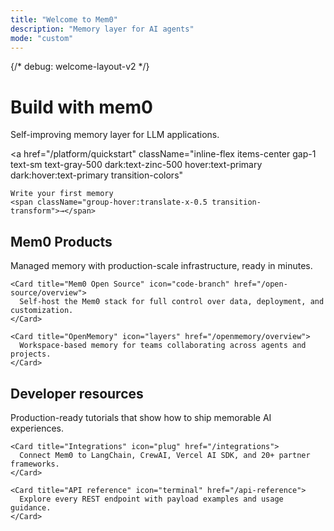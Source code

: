 ```yaml
---
title: "Welcome to Mem0"
description: "Memory layer for AI agents"
mode: "custom"
---
```


{/* debug: welcome-layout-v2 */}

<div className="px-4 pt-16 pb-12 lg:pt-20 max-w-4xl mx-auto text-center space-y-4">
  <h1 className="text-3xl lg:text-4xl font-bold text-gray-900 dark:text-zinc-50 tracking-tight mb-3">
    Build with <span className="text-primary">mem0</span>
  </h1>

  <p className="max-w-2xl mx-auto text-base text-gray-600 dark:text-zinc-400 leading-relaxed">
    Self-improving memory layer for LLM applications.
  </p>

  <a
    href="/platform/quickstart"
    className="inline-flex items-center gap-1 text-sm text-gray-500 dark:text-zinc-500 hover:text-primary dark:hover:text-primary transition-colors"
  >
    Write your first memory
    <span className="group-hover:translate-x-0.5 transition-transform">→</span>
  </a>
</div>

<section className="px-4 max-w-6xl mx-auto space-y-4">
  <div className="text-center">
    <h2 className="text-xl font-semibold text-gray-900 dark:text-zinc-100">
      Mem0 Products
    </h2>
  </div>

  <CardGroup cols={3}>
    <Card title="Mem0 Platform" icon="rocket" href="/platform/overview">
      Managed memory with production-scale infrastructure, ready in minutes.
    </Card>

    <Card title="Mem0 Open Source" icon="code-branch" href="/open-source/overview">
      Self-host the Mem0 stack for full control over data, deployment, and customization.
    </Card>

    <Card title="OpenMemory" icon="layers" href="/openmemory/overview">
      Workspace-based memory for teams collaborating across agents and projects.
    </Card>
  </CardGroup>
</section>

<section className="px-4 pt-12 pb-20 max-w-6xl mx-auto space-y-4">
  <div className="text-center">
    <h2 className="text-xl font-semibold text-gray-900 dark:text-zinc-100">
      Developer resources
    </h2>
  </div>

  <CardGroup cols={3}>
    <Card title="Cookbooks" icon="book-open" href="/examples">
      Production-ready tutorials that show how to ship memorable AI experiences.
    </Card>

    <Card title="Integrations" icon="plug" href="/integrations">
      Connect Mem0 to LangChain, CrewAI, Vercel AI SDK, and 20+ partner frameworks.
    </Card>

    <Card title="API reference" icon="terminal" href="/api-reference">
      Explore every REST endpoint with payload examples and usage guidance.
    </Card>
  </CardGroup>
</section>
